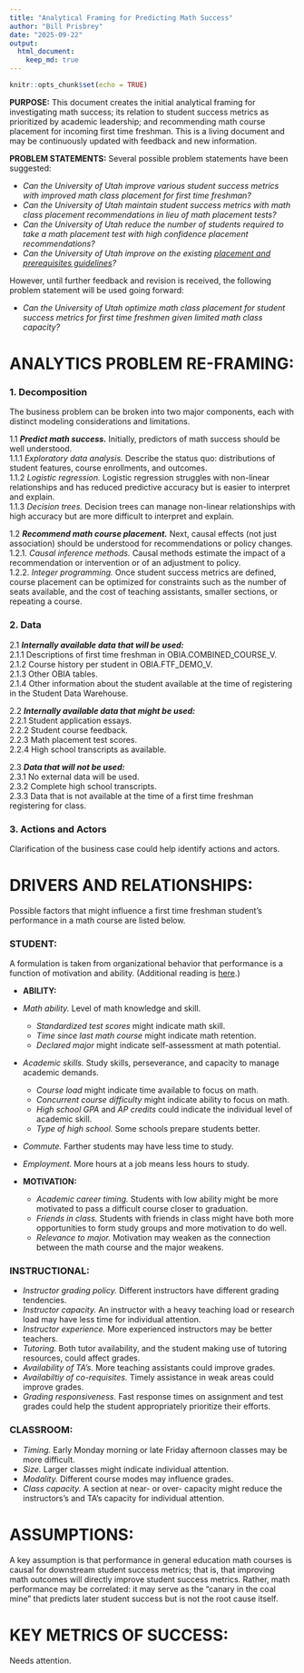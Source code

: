 ```yaml
---
title: "Analytical Framing for Predicting Math Success"
author: "Bill Prisbrey"
date: "2025-09-22"
output:
  html_document:
    keep_md: true
---
```


```r
knitr::opts_chunk$set(echo = TRUE)
```

**PURPOSE:**  This document creates the initial analytical framing for investigating math success; its relation to student success metrics as prioritized by academic leadership; and recommending math course placement for incoming first time freshman. This is a living document and may be continuously updated with feedback and new information. 

**PROBLEM STATEMENTS:**  Several possible problem statements have been suggested:   

  * *Can the University of Utah improve various student success metrics with improved math class placement for first time freshman?*    
  * *Can the University of Utah maintain student success metrics with math class placement recommendations in lieu of math placement tests?*    
  * *Can the University of Utah reduce the number of students required to take a math placement test with high confidence placement recommendations?*   
  * *Can the University of Utah improve on the existing [placement and prerequisites guidelines](https://catalog.utah.edu/departments/MATH/overview)?*   
  
  However, until further feedback and revision is received, the following problem statement will be used going forward:    
  
  * *Can the University of Utah optimize math class placement for student success metrics for first time freshmen given limited math class capacity?*    
  
# ANALYTICS PROBLEM RE-FRAMING:

### 1. Decomposition     

The business problem can be broken into two major components, each with distinct modeling considerations and limitations.      

1.1 ***Predict math success.*** Initially, predictors of math success should be well understood.    
1.1.1  *Exploratory data analysis.*  Describe the status quo:  distributions of student features, course enrollments, and outcomes.    
1.1.2  *Logistic regression.* Logistic regression struggles with non-linear relationships and has reduced predictive accuracy but is easier to interpret and explain.   
1.1.3  *Decision trees.* Decision trees can manage non-linear relationships with high accuracy but are more difficult to interpret and explain.   
  
1.2 ***Recommend math course placement.*** Next, causal effects (not just association) should be understood for recommendations or policy changes.      
1.2.1. *Causal inference methods.*  Causal methods estimate the impact of a recommendation or intervention or of an adjustment to policy.        
1.2.2. *Integer programming.*  Once student success metrics are defined, course placement can be optimized for constraints such as the number of seats available, and the cost of teaching assistants, smaller sections, or repeating a course.   

### 2. Data   

2.1 ***Internally available data that will be used:***    
  2.1.1  Descriptions of first time freshman in OBIA.COMBINED_COURSE_V.     
  2.1.2  Course history per student in OBIA.FTF_DEMO_V.   
  2.1.3  Other OBIA tables.    
  2.1.4  Other information about the student available at the time of registering in the Student Data Warehouse.       

2.2 ***Internally available data that might be used:***    
  2.2.1  Student application essays.      
  2.2.2  Student course feedback.    
  2.2.3  Math placement test scores.   
  2.2.4  High school transcripts as available.       

2.3 ***Data that will not be used:***   
  2.3.1  No external data will be used.   
  2.3.2  Complete high school transcripts.  
  2.3.3  Data that is not available at the time of a first time freshman registering for class.      

### 3. Actions and Actors       

Clarification of the business case could help identify actions and actors.    

# DRIVERS AND RELATIONSHIPS:

Possible factors that might influence a first time freshman student's performance in a math course are listed below.  

### STUDENT:        

A formulation is taken from organizational behavior that performance is a function of motivation and ability.  (Additional reading is [here](https://open.lib.umn.edu/organizationalbehavior/part/chapter-5-theories-of-motivation/).)

  - **ABILITY:**    
   - *Math ability.*  Level of math knowledge and skill.      
     -  *Standardized test scores* might indicate math skill.   
     -  *Time since last math course* might indicate math retention.       
     -  *Declared major* might indicate self-assessment at math potential.    
   - *Academic skills.*  Study skills, perseverance, and capacity to manage academic demands.     
     -  *Course load* might indicate time available to focus on math.   
     -  *Concurrent course difficulty* might indicate ability to focus on math. 
     -  *High school GPA* and *AP credits* could indicate the individual level of academic skill.   
     -  *Type of high school.*  Some schools prepare students better.   
  -  *Commute.*  Farther students may have less time to study.     
  -  *Employment.*  More hours at a job means less hours to study.   
  
  - **MOTIVATION:**      
    - *Academic career timing.*  Students with low ability might be more motivated to pass a difficult course closer to graduation.   
    - *Friends in class.* Students with friends in class might have both more opportunities to form study groups and more motivation to do well.   
    - *Relevance to major.*  Motivation may weaken as the connection between the math course and the major weakens.       

### INSTRUCTIONAL:    

  - *Instructor grading policy.*  Different instructors have different grading tendencies.       
  - *Instructor capacity.* An instructor with a heavy teaching load or research load may have less time for individual attention. 
  - *Instructor experience.* More experienced instructors may be better teachers.   
  - *Tutoring.* Both tutor availability, and the student making use of tutoring resources, could affect grades.  
  - *Availability of TA's.*  More teaching assistants could improve grades.   
  - *Availabiltiy of co-requisites.*  Timely assistance in weak areas could improve grades.   
  - *Grading responsiveness.*  Fast response times on assignment and test grades could help the student appropriately prioritize their efforts.   
  
### CLASSROOM:    

  - *Timing.*  Early Monday morning or late Friday afternoon classes may be more difficult.   
  - *Size.* Larger classes might indicate individual attention.      
  - *Modality.* Different course modes may influence grades.   
  - *Class capacity.* A section at near- or over- capacity might reduce the instructors's and TA's capacity for individual attention.     

# ASSUMPTIONS:    

A key assumption is that performance in general education math courses is causal for downstream student success metrics; that is, that improving math outcomes will directly improve student success metrics.  Rather, math performance may be correlated: it may serve as the "canary in the coal mine" that predicts later student success but is not the root cause itself.   

# KEY METRICS OF SUCCESS:   

Needs attention.    

